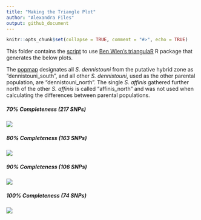 ```yaml
---
title: "Making the Triangle Plot"
author: "Alexandra Files"
output: github_document
---
```


```r
knitr::opts_chunk$set(collapse = TRUE, comment = "#>", echo = TRUE)
```

This folder contains the [script](./Sterrhoptilus_TrianglePlot.R) to use [Ben Wien's triangulaR](https://github.com/omys-omics/triangulaR) R package that generates the below plots. 

The [popmap](./Sterrhoptilus_popmap.txt) designates all *S. dennistouni* from the putative hybrid zone as "dennistouni_south", and all other *S. dennistouni*, used as the other parental population, are "dennistouni_north". The single *S. affinis* gathered further north of the other *S. affinis* is called "affinis_north" and was not used when calculating the differences between parental populations.

##### 70% Completeness (217 SNPs)

![](Sterrhoptilus_TrianglePlot_70Complete.svg)

##### 80% Completeness (163 SNPs)

![](Sterrhoptilus_TrianglePlot_80Complete.svg)

##### 90% Completeness (106 SNPs)

![](Sterrhoptilus_TrianglePlot_90Complete.svg)

##### 100% Completeness (74 SNPs)

![](Sterrhoptilus_TrianglePlot_100Complete.svg)
